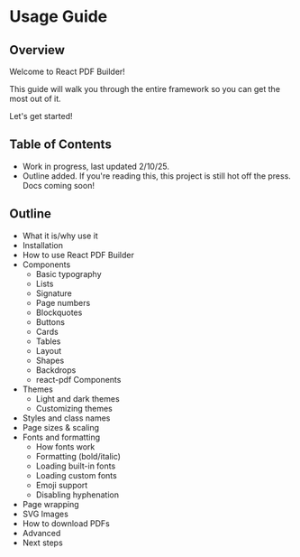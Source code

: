 
<Meta title="Documentation/Usage Guide" />

<h1>Usage Guide</h1>

## Overview

Welcome to React PDF Builder! 

This guide will walk you through the entire framework so you can get the most out of it.

Let's get started!

## Table of Contents

- Work in progress, last updated 2/10/25. 
- Outline added. If you're reading this, this project is still hot off the press. Docs coming soon!

## Outline

- What it is/why use it
- Installation
- How to use React PDF Builder
- Components
  - Basic typography
  - Lists
  - Signature
  - Page numbers
  - Blockquotes
  - Buttons
  - Cards
  - Tables
  - Layout
  - Shapes
  - Backdrops
  - react-pdf Components
- Themes
  - Light and dark themes
  - Customizing themes
- Styles and class names
- Page sizes & scaling
- Fonts and formatting
  - How fonts work
  - Formatting (bold/italic)
  - Loading built-in fonts
  - Loading custom fonts
  - Emoji support
  - Disabling hyphenation
- Page wrapping
- SVG Images
- How to download PDFs
- Advanced
- Next steps